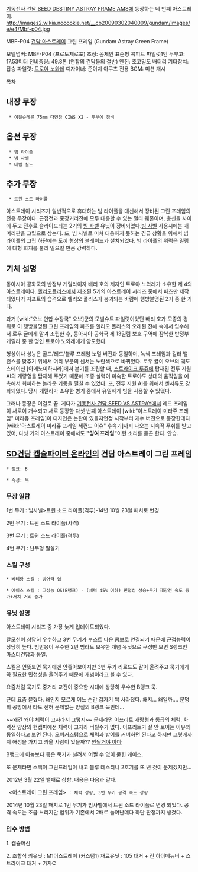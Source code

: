 [[기동전사 건담 SEED DESTINY ASTRAY FRAME AMS]]에 등장하는 네 번째 아스트레이.
http://images2.wikia.nocookie.net/__cb20090302040009/gundam/images/e/e4/Mbf-p04.jpg

MBF-P04 [[건담 아스트레이]] 그린 프레임 (Gundam Astray Green Frame)

모델넘버: MBF-P04 (프로토제로포)
조정: 몸체안 표준형 콕피트 파일럿1인
두부고: 17.53미터
전비중량: 49.8톤 (연합의 건담들의 절반)
엔진: 초고밀도 배터리
기타장치: 
탑승 파일럿: [[트로야 노와레]]
디자이너: 준이치 아쿠츠
전용 BGM: 미션 개시

[[목차]]

== 내장 무장 ==
  * 이겔슈테른 75mm 다연장 CIWS X2 - 두부에 장비

== 옵션 무장 ==
  * 빔 라이플
  * 빔 사벨
  * 대빔 실드

== 추가 무장 ==
  * 트윈 소드 라이플
 
아스트레이 시리즈가 일반적으로 휴대하는 빔 라이플을 대신해서 장비된 그린 프레임의 전용 무장이다. 근접전과 중장거리전에 모두 대응할 수 있는 멀티 웨폰이며, 총신을 사이에 두고 전후로 슬라이드되는 2기의 [[빔 사벨]] 유닛이 장비되었다.[[빔 사벨]] 사용시에는 개머리판을 그립으로 삼는다. 또, 빔 사벨로 미쳐 대응하지 못하는 긴급 상황을 위해서 빔 라이플의 그립 하단에는 도끼 형상의 블레이드가 설치되었다. 빔 라이플의 위력은 밀림에 대형 화재를 불러 일으킬 만큼 강력하다.

== 기체 설명 ==
동아시아 공화국의 반정부 게릴라이자 배리 호의 제자인 트로야 노와레가 소유한 제 4의 아스트레이다. [[헬리오폴리스]]에서 제조된 5기의 아스트레이 시리즈 중에서 파츠만 제작되었다가 자프트의 습격으로 헬리오 폴리스가 붕괴되는 바람에 행방불명된 2기 중 한 기다. 

과거 [wiki:"오브 연합 수장국" 오브]군의 모빌슈트 파일럿이었던 배리 호가 모종의 경위로 이 행방불명된 그린 프레임의 파츠를 헬리오 폴리스의 오래된 잔해 속에서 입수해서 로우 귤에게 맡겨 조립한 후, 동아시아 공화국 제 13밀림 보호 구역에 잠복한 반정부 게릴라 중 한 명인 트로야 노와레에게 양도했다. 

형상이나 성능은 골드/레드/블루 프레임 노멀 버전과 동일하며, 녹색 프레임과 컬러 밸런스를 맞추기 위해서 머리 부분의 센서는 노란색으로 바뀌었다. 로우 귤이 오브의 궤도 스테이션 [아메노미하시라]에서 본기를 조립할 때, [[스트라이크 루쥬]]에 탑재된 전투 지원 AI의 개량형을 탑재해 주었기 때문에 조종 실력이 미숙한 트로야도 상대의 움직임을 예측해서 회피하는 놀라운 기동을 펼칠 수 있었다. 또, 전투 지원 AI를 위해서 센서류도 강화되었다. 당시 게릴라가 소유한 병기 중에서 유일하게 빔을 사용할 수 있었다.

그러나 등장은 이걸로 끝. 게다가 [[기동전사 건담 SEED VS ASTRAY]]에서 레드 프레임이 새로이 개수되고 새로 등장한 다섯 번째 아스트레이 [wiki:"아스트레이 미라쥬 프레임" 미라쥬 프레임]이 디자인은 논란이 있을지언정 시작부터 개수 버전으로 등장한데다 [wiki:"아스트레이 미라쥬 프레임 세컨드 이슈" 후속기]까지 나오는 지속적 푸쉬를 받고 있어, 다섯 기의 아스트레이 중에서도 '''"잉여 프레임"'''이란 소리를 듣곤 한다. 안습. 

== [[SD건담 캡슐파이터 온라인]]의 건담 아스트레이 그린 프레임 ==
 * 랭크: B

 * 속성: 묵

=== 무장 일람 ===
1번 무기 : 빔사벨>트윈 소드 라이플(격투)-14년 10월 23일 패치로 변경

2번 무기 : 트윈 소드 라이플(사격)

3번 무기 : 트윈 소드 라이플(격투)

4번 무기 : 난무형 필살기

=== 스킬 구성 ===
 * 베테랑 스킬 : 방어력 업

 * 에이스 스킬 : 고성능 OS(B랭크) - (체력 45% 이하) 민첩성 상승+무기 재장전 속도 증가+서치 거리 증가

=== 유닛 설명 ===
아스트레이 시리즈 중 가장 늦게 업데이트되었다.

칼모션이 상당히 우수하고 3번 무기가 부스트 다운 콤보로 연결되기 때문에 근접능력이 상당히 높다. 빔반응이 우수한 2번 빔라도 보유한 개념 유닛으로 구성만 보면 S랭크인 마스터건담과 동일.

스킬은 언뜻보면 묵기에겐 안좋아보이지만 3번 무기 리로드도 같이 올려주고 묵기에게 꼭 필요한 민첩성을 올려주기 때문에 개념이라고 볼 수 있다.

요즘처럼 묵기도 중거리 교전이 중요한 시대에 상당히 우수한 B랭크 묵.


근데 요즘 묻혔다. 왜인지 모르게 어느 순간 갑자기 싹 사라졌다. 왜지... 왜일까.... 분명히 공방에서 타도 전혀 문제없는 양질의 B랭크 묵인데...

~~왜긴 왜야 체력이 고자라서 그렇지~~  문제라면 이프리트 개량형과 동급의 체력.  화력전 양상의 현캡파에선 체력이 고자라 버틸수가 없다. 이프리트가 잘 안 보이는 이유와 동일하다고 보면 된다. 오버커스텀으로 체력과 방어를 커버하면 된다고 하지만 그렇게까지 애정을 가지고 키울 사람이 있을까?? [[안될거야 아마]]

B랭크에 이놈보다 좋은 묵기가 널려서 어쩔 수 없이 묻힌 케이스.


또 문제라면 소맥이 그린프레임이 내고 블루 데스티니 2호기를 또 낸 것이 문제겠지만...

2012년 3월 22일 밸패로 상향. 내용은 다음과 같다.

  <어스트레이 그린 프레임> : 체력 상향, 3번 무기 공격 속도 상향

2014년 10월 23일 패치로 1번 무기가 빔사벨에서 트윈 소드 라이플로 변경 되었다. 공격 속도는 조금 느리지만 범위가 기존에서 2배로 늘어난데다 하단 판정까지 생겼다.

=== 입수 방법 ===
1. 캡슐머신

2. 조합식
키유닛 : M1어스트레이 (커스텀1)
재료유닛 : 105 대거 + 진 하이메뉴버 + 스트라이크 대거 + 가자C
